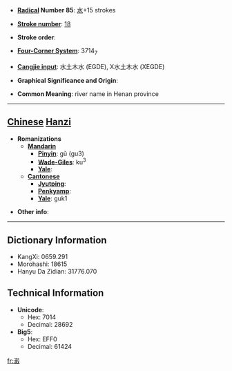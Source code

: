 * '''[[Wiktionary:Chinese radical index| Radical]] Number 85''': [[Wiktionary:Chinese radical index 水|水]]+15 strokes

* '''[[Wiktionary:Chinese total strokes index|Stroke number]]''': [[Wiktionary:Chinese total strokes index 18|18]]

* '''Stroke order''': 

* '''[[Wiktionary:Chinese four corner index|Four-Corner System]]''': 3714<sub>7</sub>

* '''[[Wiktionary:Chinese Cangjie index|Cangjie input]]''': 水土木水 (EGDE), X水土木水 (XEGDE)

* '''Graphical Significance and Origin''': 

* '''Common Meaning''': river name in Henan province

----

== [[Chinese]] [[Hanzi]] ==

* '''Romanizations'''
** '''[[Mandarin]]'''
*** '''[[Pinyin]]''': gǔ (gu3)
*** '''[[Wade-Giles]]''': ku<sup>3</sup>
*** '''[[Yale]]''': 
** '''[[Cantonese]]'''
*** '''[[Jyutping]]''':
*** '''[[Penkyamp]]''': 
*** '''[[Yale]]''': guk1

* '''Other info''': 

----

== Dictionary Information ==

* KangXi: 0659.291
* Morohashi: 18615
* Hanyu Da Zidian: 31776.070

== Technical Information ==

* '''Unicode''':
** Hex: 7014
** Decimal: 28692
* '''Big5''':
** Hex: EFF0
** Decimal: 61424

[[fr:瀔]]